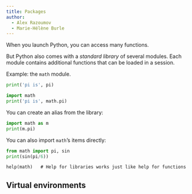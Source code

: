 ```yaml
---
title: Packages
author:
  - Alex Razoumov
  - Marie-Hélène Burle
---
```


When you launch Python, you can access many functions.

But Python also comes with a *standard library* of several modules. Each module contains additional functions that can be loaded in a session.

:::{.example}

Example: the `math` module.

:::

```python
print('pi is', pi)
```

```python
import math
print('pi is', math.pi)
```

You can create an alias from the library:

```python
import math as m
print(m.pi)
```

You can also import `math`'s items directly:

```python
from math import pi, sin
print(sin(pi/6))
```

```.python
help(math)   # Help for libraries works just like help for functions
```

## Virtual environments

